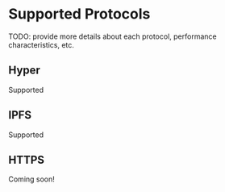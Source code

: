 # Supported Protocols

TODO: provide more details about each protocol, performance characteristics, etc.

## Hyper
Supported

## IPFS
Supported

## HTTPS
Coming soon!
